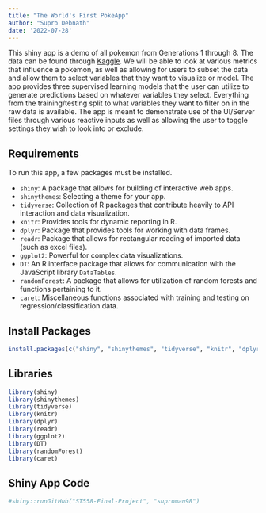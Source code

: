 ```yaml
---
title: "The World's First PokeApp"
author: "Supro Debnath"
date: '2022-07-28'
---
```


This shiny app is a demo of all pokemon from Generations 1 through 8. The data can be found through [Kaggle](https://www.kaggle.com/mariotormo/complete-pokemon-dataset-updated-090420). We will be able to look at various metrics that influence a pokemon, as well as allowing for users to subset the data and allow them to select variables that they want to visualize or model. The app provides three supervised learning models that the user can utilize to generate predictions based on whatever variables they select. Everything from the training/testing split to what variables they want to filter on in the raw data is available. The app is meant to demonstrate use of the UI/Server files through various reactive inputs as well as allowing the user to toggle settings they wish to look into or exclude.

## Requirements

To run this app, a few packages must be installed.

- `shiny`: A package that allows for building of interactive web apps.
- `shinythemes`: Selecting a theme for your app.
- `tidyverse`: Collection of R packages that contribute heavily to API interaction and data visualization.
- `knitr`: Provides tools for dynamic reporting in R.
- `dplyr`: Package that provides tools for working with data frames.
- `readr`: Package that allows for rectangular reading of imported data (such as excel files).
- `ggplot2`: Powerful for complex data visualizations.
- `DT`: An R interface package that allows for communication with the JavaScript library `DataTables`.
- `randomForest`: A package that allows for utilization of random forests and functions pertaining to it.
- `caret`: Miscellaneous functions associated with training and testing on regression/classification data.

## Install Packages
```r
install.packages(c("shiny", "shinythemes", "tidyverse", "knitr", "dplyr", "readr", "ggplot2", "DT", "randomForest", "caret"))
```

## Libraries
```r
library(shiny)
library(shinythemes)
library(tidyverse)
library(knitr)
library(dplyr)
library(readr)
library(ggplot2)
library(DT)
library(randomForest)
library(caret)
```


## Shiny App Code
```r
#shiny::runGitHub("ST558-Final-Project", "suproman98") 
```

